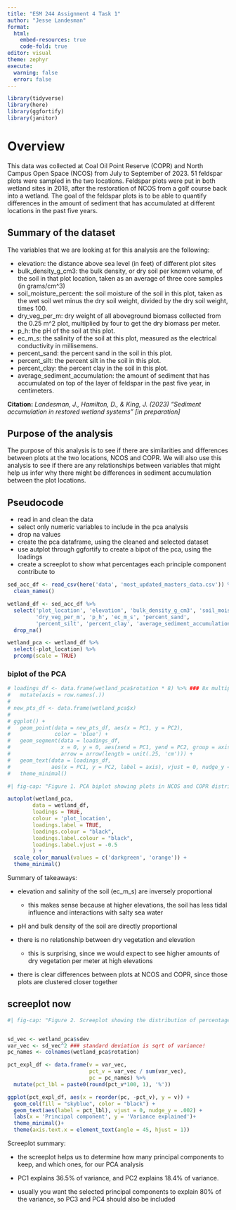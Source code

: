 ```yaml
---
title: "ESM 244 Assignment 4 Task 1"
author: "Jesse Landesman"
format: 
  html:
    embed-resources: true
    code-fold: true
editor: visual
theme: zephyr
execute:
  warning: false
  error: false
---
```


```r
library(tidyverse)
library(here)
library(ggfortify)
library(janitor)
```

# Overview

This data was collected at Coal Oil Point Reserve (COPR) and North Campus Open Space (NCOS) from July to September of 2023. 51 feldspar plots were sampled in the two locations. Feldspar plots were put in both wetland sites in 2018, after the restoration of NCOS from a golf course back into a wetland. The goal of the feldspar plots is to be able to quantify differences in the amount of sediment that has accumulated at different locations in the past five years.

## Summary of the dataset

The variables that we are looking at for this analysis are the following:

-   elevation: the distance above sea level (in feet) of different plot sites
-   bulk_density_g_cm3: the bulk density, or dry soil per known volume, of the soil in that plot location, taken as an average of three core samples (in grams/cm\^3)
-   soil_moisture_percent: the soil moisture of the soil in this plot, taken as the wet soil wet minus the dry soil weight, divided by the dry soil weight, times 100.
-   dry_veg_per_m: dry weight of all aboveground biomass collected from the 0.25 m\^2 plot, multiplied by four to get the dry biomass per meter.
-   p_h: the pH of the soil at this plot.
-   ec_m_s: the salinity of the soil at this plot, measured as the electrical conductivity in millisemens.
-   percent_sand: the percent sand in the soil in this plot.
-   percent_silt: the percent silt in the soil in this plot.
-   percent_clay: the percent clay in the soil in this plot.
-   average_sediment_accumulation: the amount of sediment that has accumulated on top of the layer of feldspar in the past five year, in centimeters.

**Citation:** *Landesman, J., Hamilton, D., & King, J. (2023) "Sediment accumulation in restored wetland systems" \[in preparation\]*

## Purpose of the analysis

The purpose of this analysis is to see if there are similarities and differences between plots at the two locations, NCOS and COPR. We will also use this analysis to see if there are any relationships between variables that might help us infer why there might be differences in sediment accumulation between the plot locations.

## Pseudocode 
* read in and clean the data 
* select only numeric variables to include in the pca analysis 
* drop na values 
* create the pca dataframe, using the cleaned and selected dataset 
* use autplot through ggfortify to create a bipot of the pca, using the loadings 
* create a screeplot to show what percentages each principle component contribute to

```r
sed_acc_df <- read_csv(here('data', 'most_updated_masters_data.csv')) %>% 
  clean_names()

wetland_df <- sed_acc_df %>% 
  select('plot_location', 'elevation', 'bulk_density_g_cm3', 'soil_moisture_percent',
         'dry_veg_per_m', 'p_h', 'ec_m_s', 'percent_sand', 
         'percent_silt', 'percent_clay', 'average_sediment_accumulation') %>% 
  drop_na()
```

```r
wetland_pca <- wetland_df %>% 
  select(-plot_location) %>% 
  prcomp(scale = TRUE)
```

### biplot of the PCA

```r
# loadings_df <- data.frame(wetland_pca$rotation * 8) %>% ### 8x multiplier is arbitrary, to extend the length of the arrows
#   mutate(axis = row.names(.))
# 
# new_pts_df <- data.frame(wetland_pca$x)
# 
# ggplot() +
#   geom_point(data = new_pts_df, aes(x = PC1, y = PC2),
#              color = 'blue') +
#   geom_segment(data = loadings_df,
#                x = 0, y = 0, aes(xend = PC1, yend = PC2, group = axis),
#                arrow = arrow(length = unit(.25, 'cm'))) +
#   geom_text(data = loadings_df,
#             aes(x = PC1, y = PC2, label = axis), vjust = 0, nudge_y = .01) +
#   theme_minimal()
```

```r
#| fig-cap: "Figure 1. PCA biplot showing plots in NCOS and COPR distributed by principle components 1 and 2, showing the relationship with multiple parameters."

autoplot(wetland_pca,
     	data = wetland_df,
     	loadings = TRUE,
     	colour = 'plot_location',
     	loadings.label = TRUE,
     	loadings.colour = "black",
     	loadings.label.colour = "black",
     	loadings.label.vjust = -0.5
     	) +
  scale_color_manual(values = c('darkgreen', 'orange')) +
  theme_minimal()
```

Summary of takeaways:

-   elevation and salinity of the soil (ec_m_s) are inversely proportional

    -   this makes sense because at higher elevations, the soil has less tidal influence and interactions with salty sea water

-   pH and bulk density of the soil are directly proportional

-   there is no relationship between dry vegetation and elevation

    -   this is surprising, since we would expect to see higher amounts of dry vegetation per meter at high elevations

-   there is clear differences between plots at NCOS and COPR, since those plots are clustered closer together

## screeplot now

```r
#| fig-cap: "Figure 2. Screeplot showing the distribution of percentage that each principle component explains."


sd_vec <- wetland_pca$sdev
var_vec <- sd_vec^2 ### standard deviation is sqrt of variance!
pc_names <- colnames(wetland_pca$rotation)

pct_expl_df <- data.frame(v = var_vec,
                          pct_v = var_vec / sum(var_vec),
                          pc = pc_names) %>%
  mutate(pct_lbl = paste0(round(pct_v*100, 1), '%'))

ggplot(pct_expl_df, aes(x = reorder(pc, -pct_v), y = v)) +
  geom_col(fill = "skyblue", color = "black") +
  geom_text(aes(label = pct_lbl), vjust = 0, nudge_y = .002) +
  labs(x = 'Principal component', y = 'Variance explained')+
  theme_minimal()+
  theme(axis.text.x = element_text(angle = 45, hjust = 1))
```

Screeplot summary:

-   the screeplot helps us to determine how many principal components to keep, and which ones, for our PCA analysis

-   PC1 explains 36.5% of variance, and PC2 explains 18.4% of variance.

-   usually you want the selected principal components to explain 80% of the variance, so PC3 and PC4 should also be included
